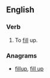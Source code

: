 ==English==

===Verb===
{{en-verb}}

# {{context|obsolete|lang=en}} To [[fill]] up.

===Anagrams===
* [[fillup#English|fillup]], [[fill up#English|fill up]]